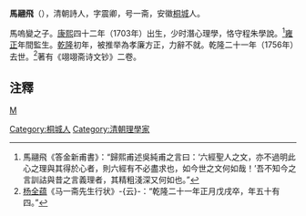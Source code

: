 '''馬翮飛'''（{{bd|1703年||1756年||Ma}}），清朝詩人，字震卿，号一斋，安徽[[桐城|桐城]]人。

馬嗚變之子。[[康熙|康熙]]四十二年（1703年）出生，少时潛心理學，恪守程朱學說。<ref>馬翮飛《答金新甫書》：“歸熙甫述吳純甫之言曰：‘六經聖人之文，亦不過明此心之理與其得於心者，則六經有不必盡求也，如今世之文何如哉！’吾不知今之言訓詁與昔之言義理者，其精粗淺深又何如也。”</ref>[[雍正|雍正]]年間監生。[[乾隆|乾隆]]初年，被推举為孝廉方正，力辭不就。乾隆二十一年（1756年）去世。<ref>[[杨全蕴|杨全蕴]]《马一斋先生行状》-{云}-：“乾隆二十一年正月戊戌卒，年五十有四。”</ref>著有《翊翊斋诗文钞》二卷。

==注釋==
{{reflist}}
[[category:清朝詩人|M]]
[[Category:桐城人|Category:桐城人]]
[[Category:清朝理學家|Category:清朝理學家]]